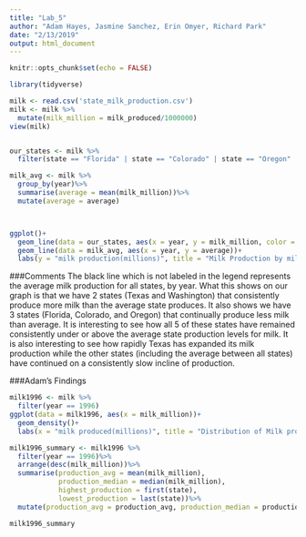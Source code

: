 ```yaml
---
title: "Lab_5"
author: "Adam Hayes, Jasmine Sanchez, Erin Omyer, Richard Park"
date: "2/13/2019"
output: html_document
---
```


```r
knitr::opts_chunk$set(echo = FALSE)
```

```r
library(tidyverse)

milk <- read.csv('state_milk_production.csv')
milk <- milk %>%
  mutate(milk_million = milk_produced/1000000)
view(milk)


our_states <- milk %>%
  filter(state == "Florida" | state == "Colorado" | state == "Oregon" | state == "Washington" | state == "Texas")

milk_avg <- milk %>%
  group_by(year)%>%
  summarise(average = mean(milk_million))%>%
  mutate(average = average)



ggplot()+
  geom_line(data = our_states, aes(x = year, y = milk_million, color = state))+
  geom_line(data = milk_avg, aes(x = year, y = average))+
  labs(y = "milk production(millions)", title = "Milk Production by million lbs Over Time")
```

###Comments
The black line which is not labeled in the legend represents the average milk production for all states, by year.  What this shows on our graph is that we have 2 states (Texas and Washington) that consistently produce more milk than the average state produces.  It also shows we have 3 states (Florida, Colorado, and Oregon) that continually produce less milk than average.  It is interesting to see how all 5 of these states have remained consistently under or above the average state production levels for milk.  It is also interesting to see how rapidly Texas has expanded its milk production while the other states (including the average between all states) have continued on a consistently slow incline of production.



###Adam's Findings

```r
milk1996 <- milk %>%
  filter(year == 1996)
ggplot(data = milk1996, aes(x = milk_million))+
  geom_density()+
  labs(x = "milk produced(millions)", title = "Distribution of Milk produced in 1996")

milk1996_summary <- milk1996 %>%
  filter(year == 1996)%>%
  arrange(desc(milk_million))%>%
  summarise(production_avg = mean(milk_million),
            production_median = median(milk_million),
            highest_production = first(state),
            lowest_production = last(state))%>%
  mutate(production_avg = production_avg, production_median = production_median, highest_production = highest_production, lowest_production = lowest_production)

milk1996_summary
```





